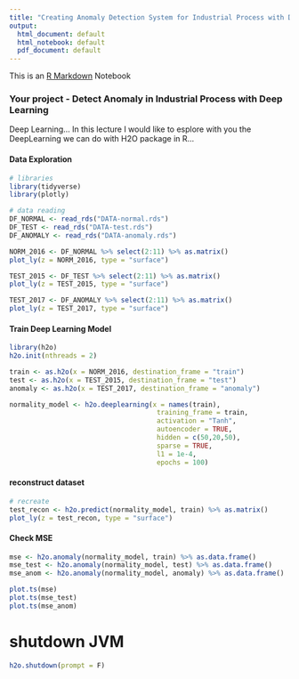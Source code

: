 ```yaml
---
title: "Creating Anomaly Detection System for Industrial Process with Deep Learning"
output:
  html_document: default
  html_notebook: default
  pdf_document: default
---
```


This is an [R Markdown](http://rmarkdown.rstudio.com) Notebook


### Your project - Detect Anomaly in Industrial Process with Deep Learning

Deep Learning... In this lecture I would like to esplore with you the DeepLearning we can do with H2O package in R...

#### Data Exploration

```r
# libraries
library(tidyverse)
library(plotly)

# data reading
DF_NORMAL <- read_rds("DATA-normal.rds")
DF_TEST <- read_rds("DATA-test.rds")
DF_ANOMALY <- read_rds("DATA-anomaly.rds")

NORM_2016 <- DF_NORMAL %>% select(2:11) %>% as.matrix()
plot_ly(z = NORM_2016, type = "surface")

TEST_2015 <- DF_TEST %>% select(2:11) %>% as.matrix()
plot_ly(z = TEST_2015, type = "surface")

TEST_2017 <- DF_ANOMALY %>% select(2:11) %>% as.matrix()
plot_ly(z = TEST_2017, type = "surface")


```

#### Train Deep Learning Model

```r
library(h2o)
h2o.init(nthreads = 2)

train <- as.h2o(x = NORM_2016, destination_frame = "train")
test <- as.h2o(x = TEST_2015, destination_frame = "test")
anomaly <- as.h2o(x = TEST_2017, destination_frame = "anomaly")

normality_model <- h2o.deeplearning(x = names(train), 
                                     training_frame = train, 
                                     activation = "Tanh", 
                                     autoencoder = TRUE, 
                                     hidden = c(50,20,50), 
                                     sparse = TRUE,
                                     l1 = 1e-4, 
                                     epochs = 100)


```

#### reconstruct dataset

```r
# recreate 
test_recon <- h2o.predict(normality_model, train) %>% as.matrix()
plot_ly(z = test_recon, type = "surface")
```

#### Check MSE


```r

mse <- h2o.anomaly(normality_model, train) %>% as.data.frame()
mse_test <- h2o.anomaly(normality_model, test) %>% as.data.frame()
mse_anom <- h2o.anomaly(normality_model, anomaly) %>% as.data.frame()

plot.ts(mse)
plot.ts(mse_test)
plot.ts(mse_anom)


```

# shutdown JVM
```r
h2o.shutdown(prompt = F)
```

